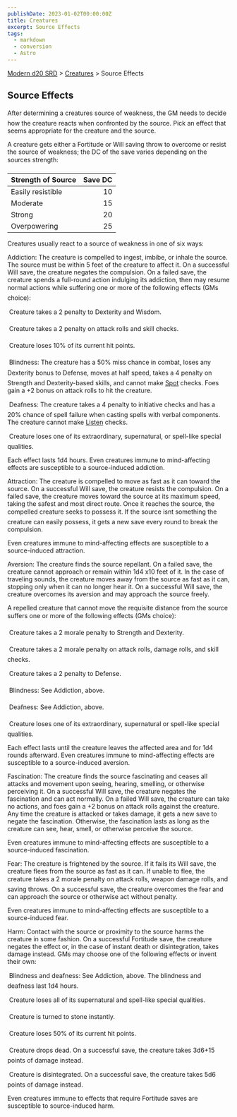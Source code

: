 ```yaml
---
publishDate: 2023-01-02T00:00:00Z
title: Creatures
excerpt: Source Effects
tags:
  - markdown
  - conversion
  - Astro
---
```


[Modern d20 SRD](/#modernD20) > [Creatures](modern-d20-srd-creatures-index) > Source Effects

## Source Effects

After determining a creatures source of weakness, the GM needs to decide how the creature reacts when confronted by the source. Pick an effect that seems appropriate for the creature and the source.

A creature gets either a Fortitude or Will saving throw to overcome or resist the source of weakness; the DC of the save varies depending on the sources strength:

| Strength of Source | Save DC |
| :----------------- | ------: |
| Easily resistible  |      10 |
| Moderate           |      15 |
| Strong             |      20 |
| Overpowering       |      25 |

Creatures usually react to a source of weakness in one of six ways:

Addiction: The creature is compelled to ingest, imbibe, or inhale the source. The source must be within 5 feet of the creature to affect it. On a successful Will save, the creature negates the compulsion. On a failed save, the creature spends a full-round action indulging its addiction, then may resume normal actions while suffering one or more of the following effects (GMs choice):

 Creature takes a 2 penalty to Dexterity and Wisdom.

 Creature takes a 2 penalty on attack rolls and skill checks.

 Creature loses 10% of its current hit points.

 Blindness: The creature has a 50% miss chance in combat, loses any Dexterity bonus to Defense, moves at half speed, takes a 4 penalty on Strength and Dex­terity-based skills, and cannot make [Spot](modern-d20-srd-skills-spot) checks. Foes gain a +2 bonus on attack rolls to hit the creature.

 Deafness: The creature takes a 4 penalty to initiative checks and has a 20% chance of spell failure when casting spells with verbal components. The creature cannot make [Listen](modern-d20-srd-skills-listen) checks.

 Creature loses one of its extraordinary, supernatural, or spell-like special qualities.

Each effect lasts 1d4 hours. Even creatures immune to mind-affecting effects are susceptible to a source-induced addiction.

Attraction: The creature is compelled to move as fast as it can toward the source. On a successful Will save, the creature resists the compulsion. On a failed save, the creature moves toward the source at its maximum speed, taking the safest and most direct route. Once it reaches the source, the compelled creature seeks to possess it. If the source isnt something the creature can easily possess, it gets a new save every round to break the compulsion.

Even creatures immune to mind-affecting effects are susceptible to a source-induced attraction.

Aversion: The creature finds the source repellant. On a failed save, the creature cannot approach or remain within 1d4 x10 feet of it. In the case of traveling sounds, the creature moves away from the source as fast as it can, stopping only when it can no longer hear it. On a successful Will save, the creature overcomes its aversion and may approach the source freely.

A repelled creature that cannot move the requisite distance from the source suffers one or more of the following effects (GMs choice):

 Creature takes a 2 morale penalty to Strength and Dexterity.

 Creature takes a 2 morale penalty on attack rolls, damage rolls, and skill checks.

 Creature takes a 2 penalty to Defense.

 Blindness: See Addiction, above.

 Deafness: See Addiction, above.

 Creature loses one of its extraordinary, supernatural or spell-like special qualities.

Each effect lasts until the creature leaves the affected area and for 1d4 rounds afterward. Even creatures immune to mind-affecting effects are susceptible to a source-induced aversion.

Fascination: The creature finds the source fascinating and ceases all attacks and movement upon seeing, hearing, smelling, or otherwise perceiving it. On a successful Will save, the creature negates the fascination and can act normally. On a failed Will save, the creature can take no actions, and foes gain a +2 bonus on attack rolls against the creature. Any time the creature is attacked or takes damage, it gets a new save to negate the fascination. Otherwise, the fascination lasts as long as the creature can see, hear, smell, or otherwise perceive the source.

Even creatures immune to mind-affecting effects are susceptible to a source-induced fascination.

Fear: The creature is frightened by the source. If it fails its Will save, the creature flees from the source as fast as it can. If unable to flee, the creature takes a 2 morale penalty on attack rolls, weapon damage rolls, and saving throws. On a successful save, the creature overcomes the fear and can approach the source or otherwise act without penalty.

Even creatures immune to mind-affecting effects are susceptible to a source-induced fear.

Harm: Contact with the source or proximity to the source harms the creature in some fashion. On a successful Fortitude save, the creature negates the effect or, in the case of instant death or disintegration, takes damage instead. GMs may choose one of the following effects or invent their own:

 Blindness and deafness: See Addiction, above. The blindness and deafness last 1d4 hours.

 Creature loses all of its supernatural and spell-like special qualities.

 Creature is turned to stone instantly.

 Creature loses 50% of its current hit points.

 Creature drops dead. On a successful save, the creature takes 3d6+15 points of damage instead.

 Creature is disintegrated. On a successful save, the creature takes 5d6 points of damage instead.

Even creatures immune to effects that require Fortitude saves are susceptible to source-induced harm.
